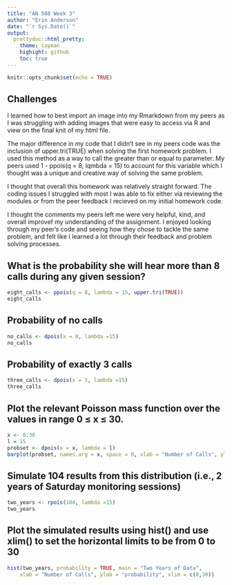 ```yaml
---
title: "AN 588 Week 3"
author: "Erin Anderson"
date: "`r Sys.Date()`"
output: 
  prettydoc::html_pretty:
    theme: cayman
    highight: github
    toc: true
---
```

```r
knitr::opts_chunk$set(echo = TRUE)
```

## Challenges

I learned how to best import an image into my Rmarkdown from my peers as I was struggling with adding images that were easy to access via R and view on the final knit of my html file.

The major difference in my code that I didn't see in my peers code was the inclusion of upper.tri(TRUE) when solving the first homework problem. I used this method as a way to call the greater than or equal to parameter. My peers used 1 - ppois(q = 8, lqmbda = 15) to account for this variable which I thought was a unique and creative way of solving the same problem.

I thought that overall this homework was relatively straight forward. The coding issues I struggled with most I was able to fix either via reviewing the modules or from the peer feedback I recieved on my initial homework code.

I thought the comments my peers left me were very helpful, kind, and overall improvef my understanding of the assignment. I enjoyed looking through my peer's code and seeing how they chose to tackle the same problem, and felt like I learned a lot through their feedback and problem solving processes.

## What is the probability she will hear more than 8 calls during any given session?
```r
eight_calls <- ppois(q = 8, lambda = 15, upper.tri(TRUE))
eight_calls
```
## Probability of no calls
```r
no_calls <- dpois(x = 0, lambda =15)
no_calls
```
## Probability of exactly 3 calls
```r
three_calls <- dpois(x = 3, lambda =15)
three_calls
```
## Plot the relevant Poisson mass function over the values in range 0 ≤ x ≤ 30.
```r
x <- 0:30
l = 15
probset <- dpois(x = x, lambda = l)
barplot(probset, names.arg = x, space = 0, xlab = "Number of Calls", ylab = "Probability", main = "Probability Mass Function")
```

## Simulate 104 results from this distribution (i.e., 2 years of Saturday monitoring sessions)
```r
two_years <- rpois(104, lambda =15)
two_years
```

## Plot the simulated results using hist() and use xlim() to set the horizontal limits to be from 0 to 30
```r
hist(two_years, probability = TRUE, main = "Two Years of Data",
    xlab = "Number of Calls", ylab = "probability", xlim = c(0,30))
```